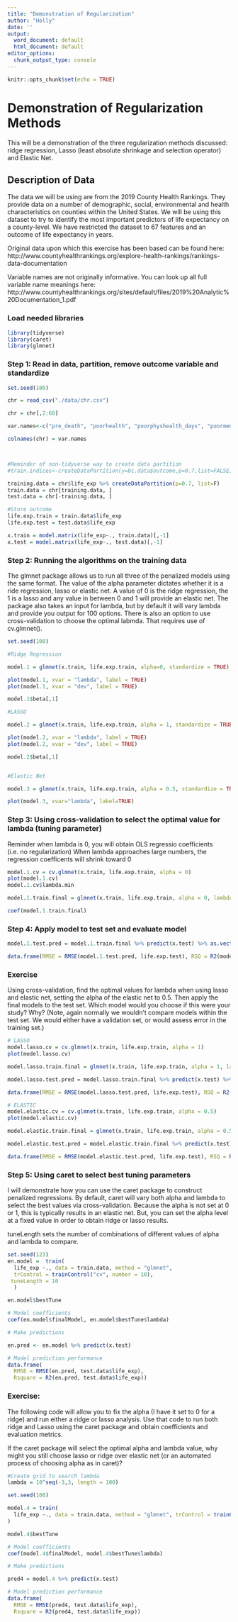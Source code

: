 ```yaml
---
title: "Demonstration of Regularization"
author: "Holly"
date: ''
output:
  word_document: default
  html_document: default
editor_options:
  chunk_output_type: console
---
```


```r
knitr::opts_chunk$set(echo = TRUE)
```

# Demonstration of Regularization Methods

This will be a demonstration of the three regularization methods discussed: ridge regression, Lasso (least absolute shrinkage and selection operator) and Elastic Net.

## Description of Data

The data we will be using are from the 2019 County Health Rankings. They provide data on a number of demographic, social, environmental and health characteristics on counties within the United States. We will be using this dataset to try to identify the most important predictors of life expectancy on a county-level. We have restricted the dataset to 67 features and an outcome of life expectancy in years. 

Original data upon which this exercise has been based can be found here: http://www.countyhealthrankings.org/explore-health-rankings/rankings-data-documentation

Variable names are not originally informative. You can look up all full variable name meanings here: http://www.countyhealthrankings.org/sites/default/files/2019%20Analytic%20Documentation_1.pdf


### Load needed libraries
```r
library(tidyverse)
library(caret)
library(glmnet)
```

### Step 1: Read in data, partition, remove outcome variable and standardize 
```r
set.seed(100)

chr = read_csv("./data/chr.csv")

chr = chr[,2:68]

var.names<-c("pre_death", "poorhealth", "poorphyshealth_days", "poormenthealth_days", "low_bwt", "ad_smoking", "ad_obesity", "foodenv_index", "phys_inactivity", "exer_access", "excess_drink", "alc_drivdeaths", "sti", "teen_birth", "uninsured", "primcareproviders", "dentists", "menthealthproviders", "prevhosp", "mammo_screen", "flu_vacc", "hsgrad", "somecollege", "unemployed", "child_poverty", "income_ineq", "sing_parent", "social_assoc", "violent_crime", "injury_deaths", "pm_air", "water_viol", "housing_prob", "driving_alone", "long_commute", "life_exp", "age_adj_premortality", "freq_physdistress", "freq_mentdistress", "diabetes", "hiv", "food_insecure", "ltd_access_healthyfood", "mvcrash_deaths", "insuff_sleep", "uninsured_adults", "uninsured_child", "other_pcp", "medhhinc", "freelunch_child", "res_seg_bw", "res_seg_nw", "firearm_fatalities", "homeownership", "hous_cost_burden", "population", "bw18", "gte65", "nonhisp_afam", "AmerInd_AlasNative", "Asian", "OPacIslander", "Hisp", "nonhisp_white", "nonprof_english", "female", "rural")

colnames(chr) = var.names



#Reminder of non-tidyverse way to create data partition
#train.indices<-createDataPartition(y=bc.data$outcome,p=0.7,list=FALSE)

training.data = chr$life_exp %>% createDataPartition(p=0.7, list=F)
train.data = chr[training.data, ]
test.data = chr[-training.data, ]

#Store outcome 
life.exp.train = train.data$life_exp
life.exp.test = test.data$life_exp

x.train = model.matrix(life_exp~., train.data)[,-1]
x.test = model.matrix(life_exp~., test.data)[,-1]
```

### Step 2: Running the algorithms on the training data

The glmnet package allows us to run all three of the penalized models using the same format. The value of the alpha parameter dictates whether it is a ride regression, lasso or elastic net. A value of 0 is the ridge regression, the 1 is a lasso and any value in between 0 and 1 will provide an elastic net. The package also takes an input for lambda, but by default it will vary lambda and provide you output for 100 options. There is also an option to use cross-validation to choose the optimal labmda. That requires use of cv.glmnet().


```r
set.seed(100)

#Ridge Regression

model.1 = glmnet(x.train, life.exp.train, alpha=0, standardize = TRUE)

plot(model.1, xvar = "lambda", label = TRUE)
plot(model.1, xvar = "dev", label = TRUE)

model.1$beta[,1]

#LASSO

model.2 = glmnet(x.train, life.exp.train, alpha = 1, standardize = TRUE)

plot(model.2, xvar = "lambda", label = TRUE)
plot(model.2, xvar = "dev", label = TRUE)

model.2$beta[,1]


#Elastic Net

model.3 = glmnet(x.train, life.exp.train, alpha = 0.5, standardize = TRUE)

plot(model.3, xvar="lambda", label=TRUE)
```

### Step 3: Using cross-validation to select the optimal value for lambda (tuning parameter)

Reminder when lambda is 0, you will obtain OLS regressio coefficients (i.e. no regularization)
When lambda approaches large numbers, the regression coefficents will shrink toward 0

```r
model.1.cv = cv.glmnet(x.train, life.exp.train, alpha = 0)
plot(model.1.cv)
model.1.cv$lambda.min

model.1.train.final = glmnet(x.train, life.exp.train, alpha = 0, lambda = model.1.cv$lambda.min)

coef(model.1.train.final)
```

### Step 4: Apply model to test set and evaluate model
```r
model.1.test.pred = model.1.train.final %>% predict(x.test) %>% as.vector()

data.frame(RMSE = RMSE(model.1.test.pred, life.exp.test), RSQ = R2(model.1.test.pred, life.exp.test))
```
### Exercise

Using cross-validation, find the optimal values for lambda when using lasso and elastic net, setting the alpha of the elastic net to 0.5. Then apply the final models to the test set. Which model would you choose if this were your study? Why? (Note, again normally we wouldn't compare models within the test set. We would either have a validation set, or would assess error in the training set.)
```r
# LASSO
model.lasso.cv = cv.glmnet(x.train, life.exp.train, alpha = 1)
plot(model.lasso.cv)

model.lasso.train.final = glmnet(x.train, life.exp.train, alpha = 1, lambda = model.lasso.cv$lambda.min)

model.lasso.test.pred = model.lasso.train.final %>% predict(x.test) %>% as.vector()

data.frame(RMSE = RMSE(model.lasso.test.pred, life.exp.test), RSQ = R2(model.lasso.test.pred, life.exp.test))

# ELASTIC
model.elastic.cv = cv.glmnet(x.train, life.exp.train, alpha = 0.5)
plot(model.elastic.cv)

model.elastic.train.final = glmnet(x.train, life.exp.train, alpha = 0.5, lambda = model.elastic.cv$lambda.min)

model.elastic.test.pred = model.elastic.train.final %>% predict(x.test) %>% as.vector()

data.frame(RMSE = RMSE(model.elastic.test.pred, life.exp.test), RSQ = R2(model.elastic.test.pred, life.exp.test))
```
### Step 5:  Using caret to select best tuning parameters
I will demonstrate how you can use the caret package to construct penalized regressions. By default, caret will vary both alpha and lambda to select the best values via cross-validation. Because the alpha is not set at 0 or 1, this is typically results in an elastic net. But, you can set the alpha level at a fixed value in order to obtain ridge or lasso results.

tuneLength sets the number of combinations of different values of alpha and lambda to compare.

```r
set.seed(123)
en.model =  train(
  life_exp ~., data = train.data, method = "glmnet",
  trControl = trainControl("cv", number = 10),
 tuneLength = 10
  )

en.model$bestTune

# Model coefficients
coef(en.model$finalModel, en.model$bestTune$lambda)

# Make predictions

en.pred <- en.model %>% predict(x.test)

# Model prediction performance
data.frame(
  RMSE = RMSE(en.pred, test.data$life_exp),
  Rsquare = R2(en.pred, test.data$life_exp))
```
### Exercise: 
The following code will allow you to fix the alpha (I have it set to 0 for a ridge) and run either a ridge or lasso analysis. Use that code to run both ridge and Lasso using the caret package and obtain coefficients and evaluation metrics. 

If the caret package will select the optimal alpha and lambda value, why might you still choose lasso or ridge over elastic net (or an automated process of choosing alpha as in caret)? 

```r
#Create grid to search lambda
lambda = 10^seq(-3,3, length = 100)

set.seed(100)

model.4 = train(
  life_exp ~., data = train.data, method = "glmnet", trControl = trainControl("cv", number = 10), tuneGrid = expand.grid(alpha = 0, lambda = lambda)
)

model.4$bestTune

# Model coefficients
coef(model.4$finalModel, model.4$bestTune$lambda)

# Make predictions

pred4 = model.4 %>% predict(x.test)

# Model prediction performance
data.frame(
  RMSE = RMSE(pred4, test.data$life_exp),
  Rsquare = R2(pred4, test.data$life_exp))
```



